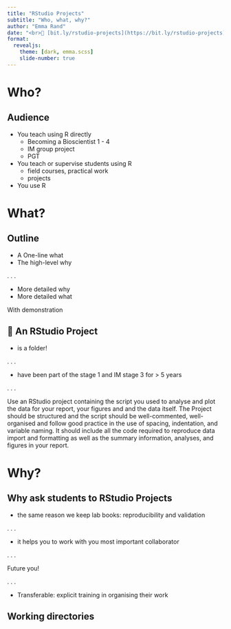```yaml
---
title: "RStudio Projects"
subtitle: "Who, what, why?"
author: "Emma Rand"
date: "<br>🔗 [bit.ly/rstudio-projects](https://bit.ly/rstudio-projects)"
format:
  revealjs: 
    theme: [dark, emma.scss]
    slide-number: true
---
```


# Who?

## Audience

-   You teach using R directly
    -   Becoming a Bioscientist 1 - 4
    -   IM group project
    -   PGT
-   You teach or supervise students using R
    -   field courses, practical work
    -   projects
-   You use R

# What?

## Outline

-   A One-line what
-   The high-level why

. . . 

-   More detailed why
-   More detailed what

With demonstration


## 📁 An RStudio Project

-   is a folder!

. . . 

-   have been part of the stage 1 and IM stage 3 for \> 5 years

. . .

::: {.small}
Use an RStudio project containing the script you used to analyse and plot the data for your report, your figures and  and the data itself. The Project should be structured and the script should be well-commented, well-organised and follow good practice in the use of spacing, indentation, and variable naming. It should include all the code required to reproduce data import and formatting as well as the summary information, analyses, and figures in your report. 
:::


# Why?

## Why ask students to RStudio Projects

-  the same reason we keep lab books: reproducibility and validation

. . . 

-  it helps you to work with you most important collaborator

. . . 

Future you!

. . . 

-  Transferable: explicit training in organising their work


## Working directories

